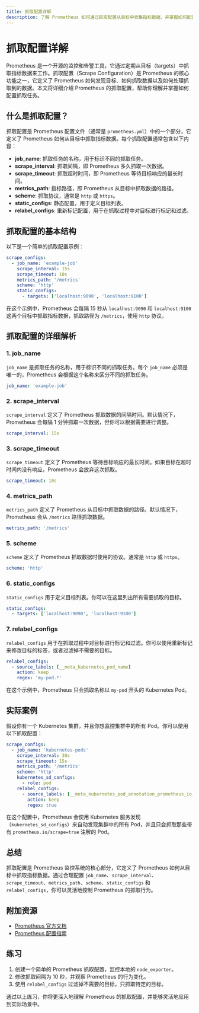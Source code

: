 ```yaml
---
title: 抓取配置详解
description: 了解 Prometheus 如何通过抓取配置从目标中收集指标数据，并掌握如何配置抓取任务。
---
```


# 抓取配置详解

Prometheus 是一个开源的监控和告警工具，它通过定期从目标（targets）中抓取指标数据来工作。抓取配置（Scrape Configuration）是 Prometheus 的核心功能之一，它定义了 Prometheus 如何发现目标、如何抓取数据以及如何处理抓取到的数据。本文将详细介绍 Prometheus 的抓取配置，帮助你理解并掌握如何配置抓取任务。

## 什么是抓取配置？

抓取配置是 Prometheus 配置文件（通常是 `prometheus.yml`）中的一个部分，它定义了 Prometheus 如何从目标中抓取指标数据。每个抓取配置通常包含以下内容：

- **job_name**: 抓取任务的名称，用于标识不同的抓取任务。
- **scrape_interval**: 抓取间隔，即 Prometheus 多久抓取一次数据。
- **scrape_timeout**: 抓取超时时间，即 Prometheus 等待目标响应的最长时间。
- **metrics_path**: 指标路径，即 Prometheus 从目标中抓取数据的路径。
- **scheme**: 抓取协议，通常是 `http` 或 `https`。
- **static_configs**: 静态配置，用于定义目标列表。
- **relabel_configs**: 重新标记配置，用于在抓取过程中对目标进行标记和过滤。

## 抓取配置的基本结构

以下是一个简单的抓取配置示例：

```yaml
scrape_configs:
  - job_name: 'example-job'
    scrape_interval: 15s
    scrape_timeout: 10s
    metrics_path: '/metrics'
    scheme: 'http'
    static_configs:
      - targets: ['localhost:9090', 'localhost:9100']
```

在这个示例中，Prometheus 会每隔 15 秒从 `localhost:9090` 和 `localhost:9100` 这两个目标中抓取指标数据，抓取路径为 `/metrics`，使用 `http` 协议。

## 抓取配置的详细解析

### 1. job_name

`job_name` 是抓取任务的名称，用于标识不同的抓取任务。每个 `job_name` 必须是唯一的，Prometheus 会根据这个名称来区分不同的抓取任务。

```yaml
job_name: 'example-job'
```

### 2. scrape_interval

`scrape_interval` 定义了 Prometheus 抓取数据的间隔时间。默认情况下，Prometheus 会每隔 1 分钟抓取一次数据，但你可以根据需要进行调整。

```yaml
scrape_interval: 15s
```

### 3. scrape_timeout

`scrape_timeout` 定义了 Prometheus 等待目标响应的最长时间。如果目标在超时时间内没有响应，Prometheus 会放弃这次抓取。

```yaml
scrape_timeout: 10s
```

### 4. metrics_path

`metrics_path` 定义了 Prometheus 从目标中抓取数据的路径。默认情况下，Prometheus 会从 `/metrics` 路径抓取数据。

```yaml
metrics_path: '/metrics'
```

### 5. scheme

`scheme` 定义了 Prometheus 抓取数据时使用的协议。通常是 `http` 或 `https`。

```yaml
scheme: 'http'
```

### 6. static_configs

`static_configs` 用于定义目标列表。你可以在这里列出所有需要抓取的目标。

```yaml
static_configs:
  - targets: ['localhost:9090', 'localhost:9100']
```

### 7. relabel_configs

`relabel_configs` 用于在抓取过程中对目标进行标记和过滤。你可以使用重新标记来修改目标的标签，或者过滤掉不需要的目标。

```yaml
relabel_configs:
  - source_labels: [__meta_kubernetes_pod_name]
    action: keep
    regex: 'my-pod.*'
```

在这个示例中，Prometheus 只会抓取名称以 `my-pod` 开头的 Kubernetes Pod。

## 实际案例

假设你有一个 Kubernetes 集群，并且你想监控集群中的所有 Pod。你可以使用以下抓取配置：

```yaml
scrape_configs:
  - job_name: 'kubernetes-pods'
    scrape_interval: 30s
    scrape_timeout: 15s
    metrics_path: '/metrics'
    scheme: 'http'
    kubernetes_sd_configs:
      - role: pod
    relabel_configs:
      - source_labels: [__meta_kubernetes_pod_annotation_prometheus_io_scrape]
        action: keep
        regex: true
```

在这个配置中，Prometheus 会使用 Kubernetes 服务发现（`kubernetes_sd_configs`）来自动发现集群中的所有 Pod，并且只会抓取那些带有 `prometheus.io/scrape=true` 注解的 Pod。

## 总结

抓取配置是 Prometheus 监控系统的核心部分，它定义了 Prometheus 如何从目标中抓取指标数据。通过合理配置 `job_name`、`scrape_interval`、`scrape_timeout`、`metrics_path`、`scheme`、`static_configs` 和 `relabel_configs`，你可以灵活地控制 Prometheus 的抓取行为。

## 附加资源

- [Prometheus 官方文档](https://prometheus.io/docs/introduction/overview/)
- [Prometheus 配置指南](https://prometheus.io/docs/prometheus/latest/configuration/configuration/)

## 练习

1. 创建一个简单的 Prometheus 抓取配置，监控本地的 `node_exporter`。
2. 修改抓取间隔为 10 秒，并观察 Prometheus 的行为变化。
3. 使用 `relabel_configs` 过滤掉不需要的目标，只抓取特定的目标。

通过以上练习，你将更深入地理解 Prometheus 的抓取配置，并能够灵活地应用到实际场景中。